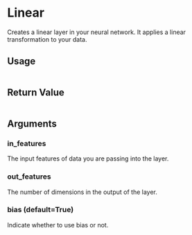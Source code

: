 # Linear

Creates a linear layer in your neural network. It applies a linear transformation to your data.

## Usage

```python

```

## Return Value

```python

```

## Arguments

### in_features

The input features of data you are passing into the layer.

### out_features

The number of dimensions in the output of the layer.

### bias (default=True)

Indicate whether to use bias or not.